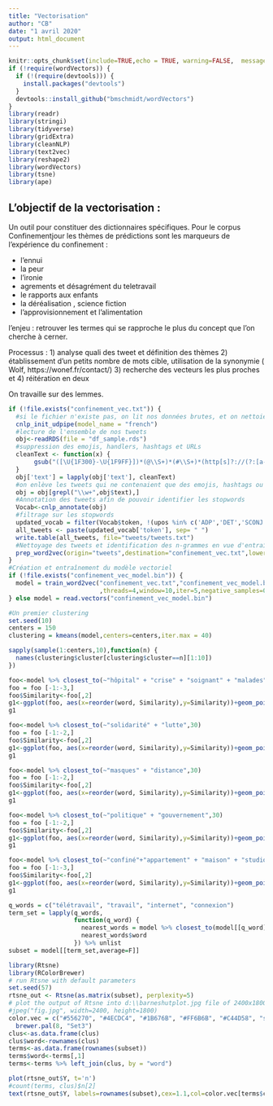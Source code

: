 ```yaml
---
title: "Vectorisation"
author: "CB"
date: "1 avril 2020"
output: html_document
---
```


```r
knitr::opts_chunk$set(include=TRUE,echo = TRUE, warning=FALSE,  message=FALSE, cache=TRUE,fig.width = 8)
if (!require(wordVectors)) {
  if (!(require(devtools))) {
    install.packages("devtools")
  }
  devtools::install_github("bmschmidt/wordVectors")
}
library(readr)
library(stringi)
library(tidyverse)
library(gridExtra)
library(cleanNLP) 
library(text2vec)
library(reshape2)
library(wordVectors)
library(tsne)
library(ape)
```

## L'objectif de la vectorisation :

Un outil pour constituer des dictionnaires spécifiques. Pour le corpus Confinementjour les thèmes de prédictions sont les marqueurs de l'expérience du confinement :

 - l'ennui
 - la peur
 - l'ironie
 - agrements et désagrément du teletravail
 - le rapports aux enfants
 - la déréalisation , science fiction
 - l'approvisionnement et l'alimentation 
 
 l'enjeu : retrouver les termes qui se rapproche le plus du concept que l'on cherche à cerner.
 
 Processus : 
 1) analyse quali des tweet et définition des thèmes
 2) établissement d'un petits nombre de mots cible, utilisation de la synonymie ( Wolf, https://wonef.fr/contact/)
 3) recherche des vecteurs les plus proches et 
 4) réitération en deux
 
 On travaille sur des lemmes.
 
```r
if (!file.exists("confinement_vec.txt")) {
  #si le fichier n'existe pas, on lit nos données brutes, et on nettoie le corpus des stop words
  cnlp_init_udpipe(model_name = "french")
  #lecture de l'ensemble de nos tweets
  obj<-readRDS(file = "df_sample.rds")
  #suppression des emojis, handlers, hashtags et URLs
  cleanText <- function(x) {
       gsub("([\U{1F300}-\U{1F9FF}])*(@\\S+)*(#\\S+)*(http[s]?://(?:[a-zA-Z]|[0-9]|[$-_@.&+]|[!*\\(\\),]|(?:%[0-9a-fA-F][0-9a-fA-F]))+)*", "", x)
  }
  obj['text'] = lapply(obj['text'], cleanText)
  #on enlève les tweets qui ne contenaient que des emojis, hashtags ou urls.
  obj = obj[grepl("\\w+",obj$text),]
  #Annotation des tweets afin de pouvoir identifier les stopwords
  Vocab<-cnlp_annotate(obj)
  #filtrage sur les stopwords
  updated_vocab = filter(Vocab$token, !(upos %in% c('ADP','DET','SCONJ', 'PRON', 'NUM')))
  all_tweets <- paste(updated_vocab['token'], sep= " ")
  write.table(all_tweets, file="tweets/tweets.txt")
  #Nettoyage des tweets et identification des n-grammes en vue d'entraîner le modèle
  prep_word2vec(origin="tweets",destination="confinement_vec.txt",lowercase=T,bundle_ngrams=3)
}
#Création et entraînement du modèle vectoriel
if (!file.exists("confinement_vec_model.bin")) {
  model = train_word2vec("confinement_vec.txt","confinement_vec_model.bin",vectors=100
                         ,threads=4,window=10,iter=5,negative_samples=0)
} else model = read.vectors("confinement_vec_model.bin")
```
```r
#Un premier clustering
set.seed(10)
centers = 150
clustering = kmeans(model,centers=centers,iter.max = 40)

sapply(sample(1:centers,10),function(n) {
  names(clustering$cluster[clustering$cluster==n][1:10])
})
```

```r
foo<-model %>% closest_to(~"hôpital" + "crise" + "soignant" + "malades" + "patients",30)
foo = foo [-1:-3,]
foo$Similarity<-foo[,2]
g1<-ggplot(foo, aes(x=reorder(word, Similarity),y=Similarity))+geom_point(col="black",size=3)+coord_flip()+theme_minimal()+scale_y_log10()+ggtitle("N-grammes proches de l'hôpital")
g1
```

```r
foo<-model %>% closest_to(~"solidarité" + "lutte",30)
foo = foo [-1:-2,]
foo$Similarity<-foo[,2]
g1<-ggplot(foo, aes(x=reorder(word, Similarity),y=Similarity))+geom_point(col="black",size=3)+coord_flip()+theme_minimal()+scale_y_log10()+ggtitle("N-grammes proches de la solidarité")
g1
```

```r
foo<-model %>% closest_to(~"masques" + "distance",30)
foo = foo [-1:-2,]
foo$Similarity<-foo[,2]
g1<-ggplot(foo, aes(x=reorder(word, Similarity),y=Similarity))+geom_point(col="black",size=3)+coord_flip()+theme_minimal()+scale_y_log10()+ggtitle("N-grammes proches de la protection")
g1
```

```r
foo<-model %>% closest_to(~"politique" + "gouvernement",30)
foo = foo [-1:-2,]
foo$Similarity<-foo[,2]
g1<-ggplot(foo, aes(x=reorder(word, Similarity),y=Similarity))+geom_point(col="black",size=3)+coord_flip()+theme_minimal()+scale_y_log10()+ggtitle("N-grammes proches de la politique en temps de confinement")
g1
```


```r
foo<-model %>% closest_to(~"confiné"+"appartement" + "maison" + "studio",40)
foo = foo [-1:-3,]
foo$Similarity<-foo[,2]
g1<-ggplot(foo, aes(x=reorder(word, Similarity),y=Similarity))+geom_point(col="black",size=3)+coord_flip()+theme_minimal()+scale_y_log10()+ggtitle("N-grammes proches du lieu de confinement")
g1
```

```r
q_words = c("télétravail", "travail", "internet", "connexion")
term_set = lapply(q_words, 
                  function(q_word) {
                    nearest_words = model %>% closest_to(model[[q_word]],25)
                    nearest_words$word
                  }) %>% unlist
subset = model[[term_set,average=F]]

library(Rtsne)
library(RColorBrewer)
# run Rtsne with default parameters
set.seed(57)
rtsne_out <- Rtsne(as.matrix(subset), perplexity=5)
# plot the output of Rtsne into d:\\barneshutplot.jpg file of 2400x1800 dimension
#jpeg("fig.jpg", width=2400, height=1800)
color.vec = c("#556270", "#4ECDC4", "#1B676B", "#FF6B6B", "#C44D58", "seagreen1", "seagreen4", "slateblue4")
  brewer.pal(8, "Set3")
clus<-as.data.frame(clus)
clus$word<-rownames(clus)
terms<-as.data.frame(rownames(subset))
terms$word<-terms[,1] 
terms<-terms %>% left_join(clus, by = "word")

plot(rtsne_out$Y, t='n')
#count(terms, clus)$n[2]
text(rtsne_out$Y, labels=rownames(subset),cex=1.1,col=color.vec[terms$clus])
```